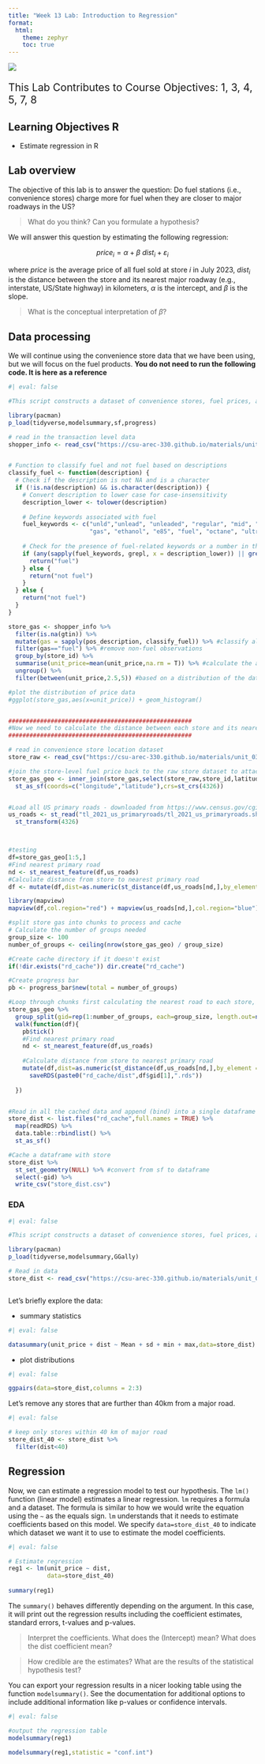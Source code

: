```yaml
---
title: "Week 13 Lab: Introduction to Regression"
format: 
  html:
    theme: zephyr
    toc: true
---
```



![](includes/long_ai.jpeg){height=60%, fig-align="center"}

::: {style="font-size: 1.5em"}
This Lab Contributes to Course Objectives: 1, 3, 4, 5, 7, 8
:::



## Learning Objectives R

- Estimate regression in R


## Lab overview

The objective of this lab is to answer the question: Do fuel stations (i.e., convenience stores) charge more for fuel when they are closer to major roadways in the US? 

> What do you think? Can you formulate a hypothesis?

We will answer this question by estimating the following regression:

$$ price_i = \alpha + \beta ~ dist_i + \varepsilon_i $$

where $price$ is the average price of all fuel sold at store $i$ in July 2023, $dist_i$ is the distance between the store and its nearest major roadway (e.g., interstate, US/State highway) in kilometers, $\alpha$ is the intercept, and $\beta$ is the slope. 

> What is the conceptual interpretation of $\beta$?




## Data processing

We will continue using the convenience store data that we have been using, but we will focus on the fuel products. **You do not need to run the following code. It is here as a reference** 



```r
#| eval: false

#This script constructs a dataset of convenience stores, fuel prices, and distance from major roads and estimates a regression

library(pacman)
p_load(tidyverse,modelsummary,sf,progress)

# read in the transaction level data
shopper_info <- read_csv("https://csu-arec-330.github.io/materials/unit_03/inputs/shopper_info.csv.gz")


# Function to classify fuel and not fuel based on descriptions
classify_fuel <- function(description) {
  # Check if the description is not NA and is a character
  if (!is.na(description) && is.character(description)) {
    # Convert description to lower case for case-insensitivity
    description_lower <- tolower(description)
    
    # Define keywords associated with fuel
    fuel_keywords <- c("unld","unlead", "unleaded", "regular", "mid", "premium", "diesel", 
                       "gas", "ethanol", "e85", "fuel", "octane", "ultra", "prem","super")
    
    # Check for the presence of fuel-related keywords or a number in the description
    if (any(sapply(fuel_keywords, grepl, x = description_lower)) || grepl("[0-9]", description_lower)) {
      return("fuel")
    } else {
      return("not fuel")
    }
  } else {
    return("not fuel")
  }
}

store_gas <- shopper_info %>%
  filter(is.na(gtin)) %>%
  mutate(gas = sapply(pos_description, classify_fuel)) %>% #classify all observations as fuel or not
  filter(gas=="fuel") %>% #remove non-fuel observations
  group_by(store_id) %>% 
  summarise(unit_price=mean(unit_price,na.rm = T)) %>% #calculate the average price of fuel items sold at the location
  ungroup() %>%
  filter(between(unit_price,2.5,5)) #based on a distribution of the data, remove fuel prices less than $2.50 and above $5.00

#plot the distribution of price data
#ggplot(store_gas,aes(x=unit_price)) + geom_histogram()


####################################################
#Now we need to calculate the distance between each store and its nearest major road
####################################################

# read in convenience store location dataset
store_raw <- read_csv("https://csu-arec-330.github.io/materials/unit_03/inputs/store_info.csv.gz")

#join the store-level fuel price back to the raw store dataset to attach the coordinates
store_gas_geo <- inner_join(store_gas,select(store_raw,store_id,latitude,longitude),by="store_id") %>%
  st_as_sf(coords=c("longitude","latitude"),crs=st_crs(4326))


#Load all US primary roads - downloaded from https://www.census.gov/cgi-bin/geo/shapefiles/index.php?year=2021&layergroup=Roads
us_roads <- st_read("tl_2021_us_primaryroads/tl_2021_us_primaryroads.shp") %>%
  st_transform(4326)



#testing
df=store_gas_geo[1:5,]
#Find nearest primary road
nd <- st_nearest_feature(df,us_roads)
#Calculate distance from store to nearest primary road
df <- mutate(df,dist=as.numeric(st_distance(df,us_roads[nd,],by_element = T))/1000)

library(mapview)
mapview(df,col.region="red") + mapview(us_roads[nd,],col.region="blue")

#split store gas into chunks to process and cache
# Calculate the number of groups needed
group_size <- 100
number_of_groups <- ceiling(nrow(store_gas_geo) / group_size)

#Create cache directory if it doesn't exist
if(!dir.exists("rd_cache")) dir.create("rd_cache")

#Create progress bar
pb <- progress_bar$new(total = number_of_groups)

#Loop through chunks first calculating the nearest road to each store, then calculating the distance to that road and caching the results
store_gas_geo %>%
  group_split(gid=rep(1:number_of_groups, each=group_size, length.out=nrow(.))) %>%
  walk(function(df){
    pb$tick()
    #Find nearest primary road
    nd <- st_nearest_feature(df,us_roads)
    
    #Calculate distance from store to nearest primary road
    mutate(df,dist=as.numeric(st_distance(df,us_roads[nd,],by_element = T))/1000) %>%
      saveRDS(paste0("rd_cache/dist",df$gid[1],".rds"))
    
  })


#Read in all the cached data and append (bind) into a single dataframe
store_dist <- list.files("rd_cache",full.names = TRUE) %>%
  map(readRDS) %>%
  data.table::rbindlist() %>%
  st_as_sf()

#Cache a dataframe with store
store_dist %>%
  st_set_geometry(NULL) %>% #convert from sf to dataframe
  select(-gid) %>%
  write_csv("store_dist.csv")

```


### EDA


```r
#| eval: false

#This script constructs a dataset of convenience stores, fuel prices, and distance from major roads and estimates a regression

library(pacman)
p_load(tidyverse,modelsummary,GGally)

# Read in data
store_dist <- read_csv("https://csu-arec-330.github.io/materials/unit_03/inputs/store_dist.csv")



```

Let's briefly explore the data:

- summary statistics

```r
#| eval: false

datasummary(unit_price + dist ~ Mean + sd + min + max,data=store_dist)

```

- plot distributions

```r
#| eval: false

ggpairs(data=store_dist,columns = 2:3)

```


Let's remove any stores that are further than 40km from a major road.


```r
#| eval: false

# keep only stores within 40 km of major road
store_dist_40 <- store_dist %>%
  filter(dist<40)


```

## Regression

Now, we can estimate a regression model to test our hypothesis. The `lm()` function (linear model) estimates a linear regression. `lm` requires a formula and a dataset. The formula is similar to how we would write the equation using the `~` as the equals sign. `lm` understands that it needs to estimate coefficients based on this model. We specify `data=store_dist_40` to indicate which dataset we want it to use to estimate the model coefficients.


```r
#| eval: false

# Estimate regression
reg1 <- lm(unit_price ~ dist,
           data=store_dist_40) 
  
summary(reg1)

```

The `summary()` behaves differently depending on the argument. In this case, it will print out the regression results including the coefficient estimates, standard errors, t-values and p-values. 

> Interpret the coefficients. What does the (Intercept) mean? What does the dist coefficient mean?

> How credible are the estimates? What are the results of the statistical hypothesis test?



You can export your regression results in a nicer looking table using the function `modelsummary()`. See the documentation for additional options to include additional information like p-values or confidence intervals.

```r
#| eval: false

#output the regression table
modelsummary(reg1)

modelsummary(reg1,statistic = "conf.int")

```







